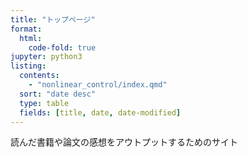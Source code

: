 ```yaml
---
title: "トップページ"
format:
  html:
    code-fold: true
jupyter: python3
listing:
  contents: 
    - "nonlinear_control/index.qmd"
  sort: "date desc"
  type: table
  fields: [title, date, date-modified]
---
```


読んだ書籍や論文の感想をアウトプットするためのサイト
